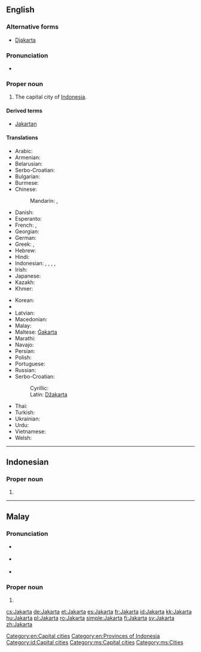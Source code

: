 ==English==

{{wikipedia}}

===Alternative forms===
* [[Djakarta]]

===Pronunciation===
* {{rhymes|ɑː(r)tə}}

===Proper noun===
{{en-proper noun}}

# The capital city of [[Indonesia]].

====Derived terms====
* [[Jakartan]]

====Translations====
{{rfc-tsort|duplicate language: Serbo-Croatian}}
{{trans-top|capital of Indonesia}}
* Arabic: {{t-|ar|جاكرتا|f|tr=jakarta}}
* Armenian: {{t-|hy|Ջակարտա|tr=Jakarta|sc=Armn}}
* Belarusian: {{t-|be|Джакарта|f|tr=Džakárta|xs=Belarusian}}
* Serbo-Croatian: {{t|sh|Džakarta|f}}
* Bulgarian: {{t-|bg|Джакарта|f|tr=Džakárta}}
* Burmese: {{t-|my|ဂျကာတာမြို့|tr=Gyăkatamyo.|sc=Mymr}}
* Chinese:
*: Mandarin: {{t-|cmn|雅加達|sc=Hani}}, {{t-|cmn|雅加达|tr=Yǎjiādá|sc=Hani}}
* Danish: {{t|da|Jakarta}}
* Esperanto: {{t-|eo|Ĝakarto}}
* French: {{t+|fr|Jakarta}}, {{t-|fr|Djakarta}}
* Georgian: {{t-|ka|ჯაკარტა|tr=jakarta|sc=Geor}}
* German: {{t+|de|Jakarta|n}}
* Greek: {{t|el|Τζακάρτα|f|tr=Tzakárta|sc=Grek}}, {{qualifier|formerly}} {{t|el|Βαταβία|f|tr=Vatavía|sc=Grek}}
* Hebrew: {{t-|he|ג'קרטה}}
* Hindi: {{t-|hi|जकार्ता|tr=jakārtā|xs=Hindi}}
* Indonesian: {{t+|id|Jakarta}}, {{qualifier|former name}} {{t-|id|Djakarta|xs=Indonesian}},  {{t-|id|Sunda Kelapa|xs=Indonesian}}, {{t-|id|Jayakarta|xs=Indonesian}},  {{t-|id|Batavia|xs=Indonesian}}
* Irish: {{t-|ga|Iacárta}}
* Japanese: {{t-|ja|ジャカルタ|tr=Jakaruta}}
* Kazakh: {{t|kk|Джакарта|tr=Džakárta|sc=Cyrl}}
* Khmer: {{t-|km|ចាការតា|tr=jaakaata|sc=Khmr|xs=Khmer}}
{{trans-mid}}
* Korean: {{t+|ko|자카르타|tr=Jakareuta|sc=Hang}}
* {{trreq|lo}}
* Latvian: {{t-|lv|Džakarta|xs=Latvian}}
* Macedonian: {{t-|mk|Џакарта|f|tr=Džakárta}}
* Malay: {{t-|ms|Jakarta}}
* Maltese: [[Ġakarta]]
* Marathi: {{t-|mr|जकार्ता|tr=jakārtā|sc=Deva}}
* Navajo: {{tø|nv|Jakʼáta}}
* Persian: {{t-|fa|جاکارتا|tr=Jâkârtâ|sc=fa-Arab}}
* Polish: {{t+|pl|Dżakarta|f}}
* Portuguese: {{t-|pt|Jacarta|f}}
* Russian: {{t-|ru|Джакарта|f|tr=Džakárta}}
* Serbo-Croatian:
*: Cyrillic: {{t|sh|Џакарта|f}}
*: Latin: [[Džakarta#Serbo-Croatian|Džakarta]] {{f}}
* Thai: {{t-|th|จาการ์ตา|tr=jaa-gaa-dtaa}}
* Turkish: {{t|tr|Cakarta}}
* Ukrainian: {{t-|uk|Джакарта|f|tr=Džakárta|xs=Ukrainian}}
* Urdu: {{t-|ur|جکارتہ|tr=jakārtā|sc=ur-Arab}}
* Vietnamese: {{t-|vi|Jakarta|xs=Vietnamese}}
* Welsh: {{t-|cy|Jakarta}}
{{trans-bottom}}

[[Category:en:Capital cities]]
[[Category:en:Provinces of Indonesia]]

----

==Indonesian==
{{wikipedia|lang=id}}

===Proper noun===
{{head|id|proper noun}}

# {{l|en|Jakarta}}

[[Category:id:Capital cities]]

----

==Malay==
{{wikipedia|lang=ms}}

===Pronunciation===
* {{a|Johor-Selangor}} {{IPA|/d͡ʒaka(r)tə/|lang=ms}}
* {{a|Riau-Lingga}} {{IPA|/d͡ʒaka(r)ta/|lang=ms}}
* {{rhymes|a(r)tə|tə|ə|lang=ms}}

===Proper noun===
{{head|ms|proper noun}}

# {{l|en|Jakarta}}

[[Category:ms:Capital cities]]
[[Category:ms:Cities]]

[[cs:Jakarta]]
[[de:Jakarta]]
[[et:Jakarta]]
[[es:Jakarta]]
[[fr:Jakarta]]
[[id:Jakarta]]
[[kk:Jakarta]]
[[hu:Jakarta]]
[[pl:Jakarta]]
[[ro:Jakarta]]
[[simple:Jakarta]]
[[fi:Jakarta]]
[[sv:Jakarta]]
[[zh:Jakarta]]